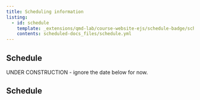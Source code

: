 ```yaml
---
title: Scheduling information
listing:
  - id: schedule
    template: _extensions/qmd-lab/course-website-ejs/schedule-badge/schedule.ejs
    contents: scheduled-docs_files/schedule.yml
---
```


## Schedule

UNDER CONSTRUCTION - ignore the date below for now.

## Schedule

::: {#schedule}
:::
